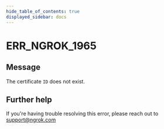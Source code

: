 ```yaml
---
hide_table_of_contents: true
displayed_sidebar: docs
---
```



# ERR_NGROK_1965

## Message

The certificate `ID` does not exist.

<ErrorDetails error="err_ngrok_1965" />

## Further help

If you're having trouble resolving this error, please reach out to [support@ngrok.com](mailto:support@ngrok.com?subject=Help%20with%20ERR_NGROK_1965)

